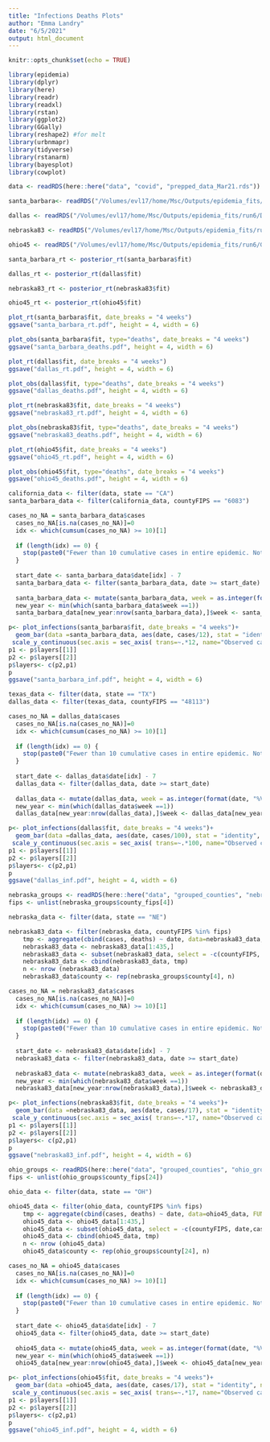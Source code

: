 ```yaml
---
title: "Infections Deaths Plots"
author: "Emma Landry"
date: "6/5/2021"
output: html_document
---
```


```r
knitr::opts_chunk$set(echo = TRUE)
```

```r
library(epidemia)
library(dplyr)
library(here)
library(readr)
library(readxl)
library(rstan)
library(ggplot2)
library(GGally)
library(reshape2) #for melt
library(urbnmapr)
library(tidyverse)
library(rstanarm)
library(bayesplot)
library(cowplot)
```


```r
data <- readRDS(here::here("data", "covid", "prepped_data_Mar21.rds"))
```


```r
santa_barbara<- readRDS("/Volumes/evl17/home/Msc/Outputs/epidemia_fits/run6/Santa_Barbara_County_CA_3572195[5].pbs.rds")
```

```r
dallas <- readRDS("/Volumes/evl17/home/Msc/Outputs/epidemia_fits/run6/Dallas_County_TX_3572195[42].pbs.rds")
```

```r
nebraska83 <- readRDS("/Volumes/evl17/home/Msc/Outputs/epidemia_fits/run6/Group_83_NE_3572195[26].pbs.rds")
```

```r
ohio45 <- readRDS("/Volumes/evl17/home/Msc/Outputs/epidemia_fits/run6/Group_45_OH_3572195[34].pbs.rds")
```

```r
santa_barbara_rt <- posterior_rt(santa_barbara$fit)

dallas_rt <- posterior_rt(dallas$fit)

nebraska83_rt <- posterior_rt(nebraska83$fit)

ohio45_rt <- posterior_rt(ohio45$fit)
```

```r
plot_rt(santa_barbara$fit, date_breaks = "4 weeks")
ggsave("santa_barbara_rt.pdf", height = 4, width = 6)
```

```r
plot_obs(santa_barbara$fit, type="deaths", date_breaks = "4 weeks")
ggsave("santa_barbara_deaths.pdf", height = 4, width = 6)
```


```r
plot_rt(dallas$fit, date_breaks = "4 weeks")
ggsave("dallas_rt.pdf", height = 4, width = 6)
```

```r
plot_obs(dallas$fit, type="deaths", date_breaks = "4 weeks")
ggsave("dallas_deaths.pdf", height = 4, width = 6)
```


```r
plot_rt(nebraska83$fit, date_breaks = "4 weeks")
ggsave("nebraska83_rt.pdf", height = 4, width = 6)
```

```r
plot_obs(nebraska83$fit, type="deaths", date_breaks = "4 weeks")
ggsave("nebraska83_deaths.pdf", height = 4, width = 6)
```


```r
plot_rt(ohio45$fit, date_breaks = "4 weeks")
ggsave("ohio45_rt.pdf", height = 4, width = 6)
```

```r
plot_obs(ohio45$fit, type="deaths", date_breaks = "4 weeks")
ggsave("ohio45_deaths.pdf", height = 4, width = 6)
```

```r
california_data <- filter(data, state == "CA")
santa_barbara_data <- filter(california_data, countyFIPS == "6083")

cases_no_NA = santa_barbara_data$cases
  cases_no_NA[is.na(cases_no_NA)]=0
  idx <- which(cumsum(cases_no_NA) >= 10)[1]
  
  if (length(idx) == 0) {
    stop(paste0("Fewer than 10 cumulative cases in entire epidemic. Not modeling."))
  }
  
  start_date <- santa_barbara_data$date[idx] - 7
  santa_barbara_data <- filter(santa_barbara_data, date >= start_date)
  
  santa_barbara_data <- mutate(santa_barbara_data, week = as.integer(format(date, "%V")))
  new_year <- min(which(santa_barbara_data$week ==1))
  santa_barbara_data[new_year:nrow(santa_barbara_data),]$week <- santa_barbara_data[new_year:nrow(santa_barbara_data),]$week +53
```

```r
p<- plot_infections(santa_barbara$fit, date_breaks = "4 weeks")+
  geom_bar(data =santa_barbara_data, aes(date, cases/12), stat = "identity", na.rm = TRUE , color= "coral4", fill ="coral4",size =0.1 , width = 0.05, alpha= 0.45, position = "identity")+
 scale_y_continuous(sec.axis = sec_axis( trans=~.*12, name="Observed cases"))
p1 <- p$layers[[1]]
p2 <- p$layers[[2]]
p$layers<- c(p2,p1)
p
ggsave("santa_barbara_inf.pdf", height = 4, width = 6)
```

```r
texas_data <- filter(data, state == "TX")
dallas_data <- filter(texas_data, countyFIPS == "48113")

cases_no_NA = dallas_data$cases
  cases_no_NA[is.na(cases_no_NA)]=0
  idx <- which(cumsum(cases_no_NA) >= 10)[1]
  
  if (length(idx) == 0) {
    stop(paste0("Fewer than 10 cumulative cases in entire epidemic. Not modeling."))
  }
  
  start_date <- dallas_data$date[idx] - 7
  dallas_data <- filter(dallas_data, date >= start_date)
  
  dallas_data <- mutate(dallas_data, week = as.integer(format(date, "%V")))
  new_year <- min(which(dallas_data$week ==1))
  dallas_data[new_year:nrow(dallas_data),]$week <- dallas_data[new_year:nrow(dallas_data),]$week +53
```

```r
p<- plot_infections(dallas$fit, date_breaks = "4 weeks")+
  geom_bar(data =dallas_data, aes(date, cases/100), stat = "identity", na.rm = TRUE , color= "coral4", fill ="coral4", size =0.1 , width = 0.05, alpha= 0.45, position = "identity")+
 scale_y_continuous(sec.axis = sec_axis( trans=~.*100, name="Observed cases"))
p1 <- p$layers[[1]]
p2 <- p$layers[[2]]
p$layers<- c(p2,p1)
p
ggsave("dallas_inf.pdf", height = 4, width = 6)
```


```r
nebraska_groups <- readRDS(here::here("data", "grouped_counties", "nebraska_groups.rds"))
fips <- unlist(nebraska_groups$county_fips[4])

nebraska_data <- filter(data, state == "NE")

nebraska83_data <- filter(nebraska_data, countyFIPS %in% fips)
    tmp <- aggregate(cbind(cases, deaths) ~ date, data=nebraska83_data, FUN=sum, na.action = NULL)
    nebraska83_data <- nebraska83_data[1:435,]
    nebraska83_data <- subset(nebraska83_data, select = -c(countyFIPS, date,cases, deaths, state))
    nebraska83_data <- cbind(nebraska83_data, tmp)
    n <- nrow (nebraska83_data)
    nebraska83_data$county <- rep(nebraska_groups$county[4], n)

cases_no_NA = nebraska83_data$cases
  cases_no_NA[is.na(cases_no_NA)]=0
  idx <- which(cumsum(cases_no_NA) >= 10)[1]
  
  if (length(idx) == 0) {
    stop(paste0("Fewer than 10 cumulative cases in entire epidemic. Not modeling."))
  }
  
  start_date <- nebraska83_data$date[idx] - 7
  nebraska83_data <- filter(nebraska83_data, date >= start_date)
  
  nebraska83_data <- mutate(nebraska83_data, week = as.integer(format(date, "%V")))
  new_year <- min(which(nebraska83_data$week ==1))
  nebraska83_data[new_year:nrow(nebraska83_data),]$week <- nebraska83_data[new_year:nrow(nebraska83_data),]$week +53
```


```r
p<- plot_infections(nebraska83$fit, date_breaks = "4 weeks")+
  geom_bar(data =nebraska83_data, aes(date, cases/17), stat = "identity", na.rm = TRUE , color= "coral4", fill ="coral4", size =0.1 , width = 0.05, alpha= 0.45, position = "identity")+
 scale_y_continuous(sec.axis = sec_axis( trans=~.*17, name="Observed cases"))
p1 <- p$layers[[1]]
p2 <- p$layers[[2]]
p$layers<- c(p2,p1)
p
ggsave("nebraska83_inf.pdf", height = 4, width = 6)
```

```r
ohio_groups <- readRDS(here::here("data", "grouped_counties", "ohio_groups.rds"))
fips <- unlist(ohio_groups$county_fips[24])

ohio_data <- filter(data, state == "OH")

ohio45_data <- filter(ohio_data, countyFIPS %in% fips)
    tmp <- aggregate(cbind(cases, deaths) ~ date, data=ohio45_data, FUN=sum, na.action = NULL)
    ohio45_data <- ohio45_data[1:435,]
    ohio45_data <- subset(ohio45_data, select = -c(countyFIPS, date,cases, deaths, state))
    ohio45_data <- cbind(ohio45_data, tmp)
    n <- nrow (ohio45_data)
    ohio45_data$county <- rep(ohio_groups$county[24], n)

cases_no_NA = ohio45_data$cases
  cases_no_NA[is.na(cases_no_NA)]=0
  idx <- which(cumsum(cases_no_NA) >= 10)[1]
  
  if (length(idx) == 0) {
    stop(paste0("Fewer than 10 cumulative cases in entire epidemic. Not modeling."))
  }
  
  start_date <- ohio45_data$date[idx] - 7
  ohio45_data <- filter(ohio45_data, date >= start_date)
  
  ohio45_data <- mutate(ohio45_data, week = as.integer(format(date, "%V")))
  new_year <- min(which(ohio45_data$week ==1))
  ohio45_data[new_year:nrow(ohio45_data),]$week <- ohio45_data[new_year:nrow(ohio45_data),]$week +53
```


```r
p<- plot_infections(ohio45$fit, date_breaks = "4 weeks")+
  geom_bar(data =ohio45_data, aes(date, cases/17), stat = "identity", na.rm = TRUE , color= "coral4", fill ="coral4", size =0.1 , width = 0.05, alpha= 0.45, position = "identity")+
 scale_y_continuous(sec.axis = sec_axis( trans=~.*17, name="Observed cases"))
p1 <- p$layers[[1]]
p2 <- p$layers[[2]]
p$layers<- c(p2,p1)
p
ggsave("ohio45_inf.pdf", height = 4, width = 6)
```


